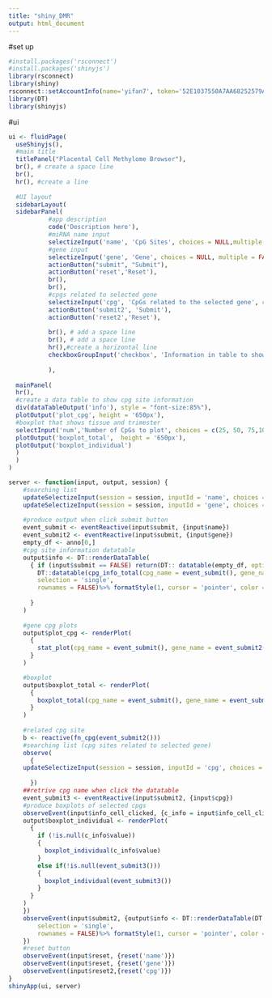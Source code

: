 ```yaml
---
title: "shiny_DMR"
output: html_document
---
```


#set up
```r
#install.packages('rsconnect')
#install.packages('shinyjs')
library(rsconnect)
library(shiny)
rsconnect::setAccountInfo(name='yifan7', token='52E1037550A7AA68252579A98EE8AA38', secret='+NlrJysSVZHa5LQQb9slmYRDXExPfjF0QbxMjUH1')
library(DT)
library(shinyjs)
```

#ui
```r
ui <- fluidPage(
  useShinyjs(),
  #main title
  titlePanel("Placental Cell Methylome Browser"),
  br(), # create a space line
  br(),
  hr(), #create a line
  
  #UI layout
  sidebarLayout(
  sidebarPanel(
           #app description
           code('Description here'),
           #miRNA name input
           selectizeInput('name', 'CpG Sites', choices = NULL,multiple = TRUE,options = list(placeholder='Enter CpG site names' )),
           #gene input  
           selectizeInput('gene', 'Gene', choices = NULL, multiple = FALSE,options = list(placeholder='Enter a gene name',onInitialize = I('function() { this.setValue(""); }'))),
           actionButton("submit", "Submit"),
           actionButton('reset','Reset'),
           br(),
           br(),
           #cpgs related to selected gene
           selectizeInput('cpg', 'CpGs related to the selected gene', choices = NULL,multiple = TRUE),
           actionButton('submit2', 'Submit'),
           actionButton('reset2','Reset'),
           
           br(), # add a space line
           br(), # add a space line
           hr(),#create a horizontal line
           checkboxGroupInput('checkbox', 'Information in table to show', names(anno1), selected = names(anno1)[-10:-12])
          
           ), 
  
  mainPanel(
  hr(),
  #create a data table to show cpg site information 
  div(dataTableOutput('info'), style = "font-size:85%"),
  plotOutput('plot_cpg', height = '650px'),
  #boxplot that shows tissue and trimester
  selectInput('num','Number of CpGs to plot', choices = c(25, 50, 75,100)),
  plotOutput('boxplot_total',  height = '650px'),
  plotOutput('boxplot_individual')
  )
  )
)

server <- function(input, output, session) {
    #searching list
    updateSelectizeInput(session = session, inputId = 'name', choices = cpg$value, server = TRUE)
    updateSelectizeInput(session = session, inputId = 'gene', choices = gene$gene, selected = '',server = TRUE)
      
    #produce output when click submit button
    event_submit <- eventReactive(input$submit, {input$name})
    event_submit2 <- eventReactive(input$submit, {input$gene})
    empty_df <- anno[0,]
    #cpg site information datatable
    output$info <- DT::renderDataTable(
      { if (input$submit == FALSE) return(DT:: datatable(empty_df, options = list(paging = FALSE, searching = FALSE)))
        DT::datatable(cpg_info_total(cpg_name = event_submit(), gene_name = event_submit2())[,input$checkbox, drop = FALSE], options = list(pageLength = 5),
        selection = 'single',
        rownames = FALSE)%>% formatStyle(1, cursor = 'pointer', color = 'blue')
       
      }
    )
    
    #gene cpg plots
    output$plot_cpg <- renderPlot(
      {
        stat_plot(cpg_name = event_submit(), gene_name = event_submit2())
      }
    )

    #boxplot
    output$boxplot_total <- renderPlot(
      { 
        boxplot_total(cpg_name = event_submit(), gene_name = event_submit2(), nrow = (as.numeric(input$num) %/% 7))
      }
    )
    
    #related cpg site
    b <- reactive(fn_cpg(event_submit2()))
    #searching list (cpg sites related to selected gene)
    observe(
      {
    updateSelectizeInput(session = session, inputId = 'cpg', choices = b(), server = TRUE, selected = '')
        
      })
    ##retrive cpg name when click the datatable
    event_submit3 <- eventReactive(input$submit2, {input$cpg})
    #produce boxplots of selected cpgs
    observeEvent(input$info_cell_clicked, {c_info = input$info_cell_clicked
    output$boxplot_individual <- renderPlot(
      {
        if (!is.null(c_info$value))
        {
          boxplot_individual(c_info$value)
        }
        else if(!is.null(event_submit3()))
        {
          boxplot_individual(event_submit3())
        }
      }
    )
    })
    observeEvent(input$submit2, {output$info <- DT::renderDataTable(DT::datatable(cpg_info_total(cpg_name = event_submit(), gene_name = event_submit2())[,input$checkbox, drop = FALSE], options = list(pageLength = 5),
        selection = 'single',
        rownames = FALSE)%>% formatStyle(1, cursor = 'pointer', color = 'blue'))
    })
    #reset button
    observeEvent(input$reset, {reset('name')})
    observeEvent(input$reset, {reset('gene')})
    observeEvent(input$reset2,{reset('cpg')})
}
shinyApp(ui, server)
```

